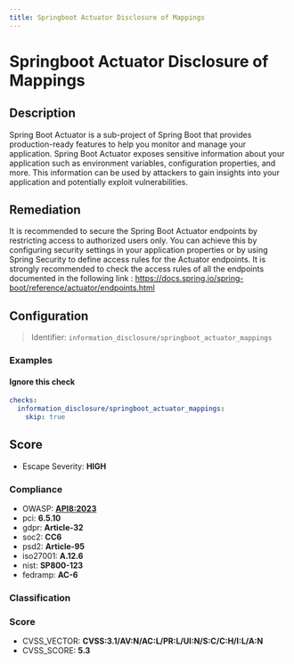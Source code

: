```yaml
---
title: Springboot Actuator Disclosure of Mappings
---
```


# Springboot Actuator Disclosure of Mappings

## Description

Spring Boot Actuator is a sub-project of Spring Boot that provides production-ready features to help you monitor and manage your application. Spring Boot Actuator exposes sensitive information about your application such as environment variables, configuration properties, and more. This information can be used by attackers to gain insights into your application and potentially exploit vulnerabilities.


## Remediation

It is recommended to secure the Spring Boot Actuator endpoints by restricting access to authorized users only. You can achieve this by configuring security settings in your application properties or by using Spring Security to define access rules for the Actuator endpoints. It is strongly recommended to check the access rules of all the endpoints documented in the following link : https://docs.spring.io/spring-boot/reference/actuator/endpoints.html




## Configuration

> Identifier: `information_disclosure/springboot_actuator_mappings`



### Examples



#### Ignore this check

```yaml
checks:
  information_disclosure/springboot_actuator_mappings:
    skip: true
```




## Score

- Escape Severity: **<span className="high-severity">HIGH</span>**

### Compliance

- OWASP: **[API8:2023](https://github.com/OWASP/API-Security/blob/master/editions/2023/en/0xa8-security-misconfiguration.md)**
- pci: **6.5.10**
- gdpr: **Article-32**
- soc2: **CC6**
- psd2: **Article-95**
- iso27001: **A.12.6**
- nist: **SP800-123**
- fedramp: **AC-6**

### Classification






### Score

- CVSS_VECTOR: **CVSS:3.1/AV:N/AC:L/PR:L/UI:N/S:C/C:H/I:L/A:N**
- CVSS_SCORE: **5.3**

